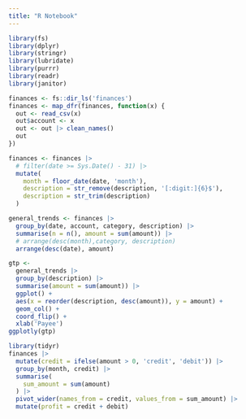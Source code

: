 ```yaml
---
title: "R Notebook"
---
```


```r
library(fs)
library(dplyr)
library(stringr)
library(lubridate)
library(purrr)
library(readr)
library(janitor)

finances <- fs::dir_ls('finances')
finances <- map_dfr(finances, function(x) {
  out <- read_csv(x)
  out$account <- x
  out <- out |> clean_names()
  out
})
```

```r
finances <- finances |> 
  # filter(date >= Sys.Date() - 31) |> 
  mutate(
    month = floor_date(date, 'month'),
    description = str_remove(description, '[:digit:]{6}$'),
    description = str_trim(description)
  ) 
```
 


```r
general_trends <- finances |> 
  group_by(date, account, category, description) |> 
  summarise(n = n(), amount = sum(amount)) |> 
  # arrange(desc(month),category, description)  
  arrange(desc(date), amount)
```

```r

gtp <- 
  general_trends |> 
  group_by(description) |> 
  summarise(amount = sum(amount)) |> 
  ggplot() +
  aes(x = reorder(description, desc(amount)), y = amount) +
  geom_col() +
  coord_flip() +
  xlab('Payee')
ggplotly(gtp)
```


```r
library(tidyr)
finances |> 
  mutate(credit = ifelse(amount > 0, 'credit', 'debit')) |> 
  group_by(month, credit) |> 
  summarise(
    sum_amount = sum(amount)
  ) |> 
  pivot_wider(names_from = credit, values_from = sum_amount) |> 
  mutate(profit = credit + debit)
```
